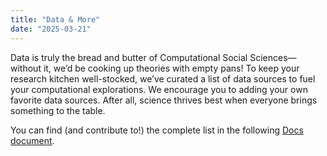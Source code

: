 ```yaml
---
title: "Data & More"
date: "2025-03-21"
---
```


Data is truly the bread and butter of Computational Social Sciences—without it, we'd be cooking up theories with empty pans! To keep your research kitchen well-stocked, we've curated a list of data sources to fuel your computational explorations. We encourage you to adding your own favorite data sources. After all, science thrives best when everyone brings something to the table.

You can find (and contribute to!) the complete list in the following [Docs document](https://docs.numerique.gouv.fr/docs/e9d02d65-0de2-468d-8592-7d4f5365ae87/).